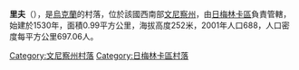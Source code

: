 {{coord|49|4|59|N|28|3|32|E|scale:30000|display=title}}

'''里夫'''（{{lang-uk|Рів}}），是[[烏克蘭|烏克蘭]]的村落，位於該國西南部[[文尼察州|文尼察州]]，由[[日梅林卡區|日梅林卡區]]負責管轄，始建於1530年，面積0.99平方公里，海拔高度252米，2001年人口688，人口密度每平方公里697.06人。

[[Category:文尼察州村落|Category:文尼察州村落]]
[[Category:日梅林卡區村落|Category:日梅林卡區村落]]


{{Vinnytsia-geo-stub}}